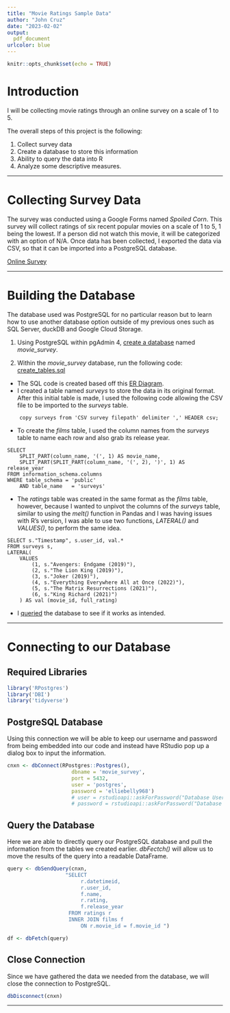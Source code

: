 ```yaml
---
title: "Movie Ratings Sample Data"
author: "John Cruz"
date: "2023-02-02"
output: 
  pdf_document
urlcolor: blue
---
```


```r
knitr::opts_chunk$set(echo = TRUE)
```

# Introduction

I will be collecting movie ratings through an online survey on a scale of 1 to 5. 

The overall steps of this project is the following:

1. Collect survey data
2. Create a database to store this information
3. Ability to query the data into R
4. Analyze some descriptive measures.

---

# Collecting Survey Data

The survey was conducted using a Google Forms named *Spoiled Corn*. This survey will collect ratings of six recent popular movies on a scale of 1 to 5, 1 being the lowest. If a person did not watch this movie, it will be categorized with an option of N/A. Once data has been collected, I exported the data via CSV, so that it can be imported into a PostgreSQL database. 

[Online Survey](https://forms.gle/Jf8fvruorDacr69j9)

---

# Building the Database

The database used was PostgreSQL for no particular reason but to learn how to use another database option outside of my previous ones such as SQL Server, duckDB and Google Cloud Storage.

1. Using PostgreSQL within pgAdmin 4, [create a database](https://raw.githubusercontent.com/hellojohncruz/movie_surveys/main/create_db.png) named *movie_survey*.

2. Within the *movie_survey* database, run the following code:
[create_tables.sql](https://raw.githubusercontent.com/hellojohncruz/movie_surveys/main/create_tables.sql)

  - The SQL code is created based off this [ER Diagram](https://raw.githubusercontent.com/hellojohncruz/movie_surveys/main/er_diagram.png). 
  - I created a table named *surveys* to store the data in its original format. After this initial table is made, I used the following code allowing the CSV file to be imported to the *surveys* table.
  
```
    copy surveys from 'CSV survey filepath' delimiter ',' HEADER csv;
```

  - To create the *films* table, I used the column names from the *surveys* table to name each row and also grab its release year.
  
```
SELECT 
	SPLIT_PART(column_name, '(', 1) AS movie_name,
	SPLIT_PART(SPLIT_PART(column_name, '(', 2), ')', 1) AS release_year
FROM information_schema.columns
WHERE table_schema = 'public'
	AND table_name   = 'surveys'
```

  - The *ratings* table was created in the same format as the *films* table, however, because I wanted to unpivot the columns of the *surveys* table, similar to using the *melt()* function in Pandas and I was having issues with R's version, I was able to use two functions, *LATERAL()* and *VALUES()*, to perform the same idea. 
  
```
SELECT s."Timestamp", s.user_id, val.*
FROM surveys s,
LATERAL(
	VALUES
		(1, s."Avengers: Endgame (2019)"),
		(2, s."The Lion King (2019)"),
		(3, s."Joker (2019)"),
		(4, s."Everything Everywhere All at Once (2022)"),
		(5, s."The Matrix Resurrections (2021)"),
		(6, s."King Richard (2021)")
	) AS val (movie_id, full_rating)
```

  - I [queried](https://raw.githubusercontent.com/hellojohncruz/movie_surveys/main/test_query.sql) the database to see if it works as intended.

---

# Connecting to our Database

## Required Libraries

```r
library('RPostgres')
library('DBI')
library('tidyverse')
```

## PostgreSQL Database

Using this connection we will be able to keep our username and password from being embedded into our code and instead have RStudio pop up a dialog box to input the information. 

```r
cnxn <- dbConnect(RPostgres::Postgres(),
                     dbname = 'movie_survey',
                     port = 5432,
                     user = 'postgres',
                     password = 'elliebelly968')
                     # user = rstudioapi::askForPassword("Database Username"),
                     # password = rstudioapi::askForPassword("Database Password"))
```

## Query the Database

Here we are able to directly query our PostgreSQL database and pull the information from the tables we created earlier. *dbFectch()* will allow us to move the results of the query into a readable DataFrame.

```r
query <- dbSendQuery(cnxn, 
                   "SELECT
                    	r.datetimeid,
                    	r.user_id,
                    	f.name,
                    	r.rating,
                    	f.release_year
                    FROM ratings r
                    INNER JOIN films f
                    	ON r.movie_id = f.movie_id ")

df <- dbFetch(query)
```

## Close Connection

Since we have gathered the data we needed from the database, we will close the connection to PostgreSQL.

```r
dbDisconnect(cnxn)
```

---

